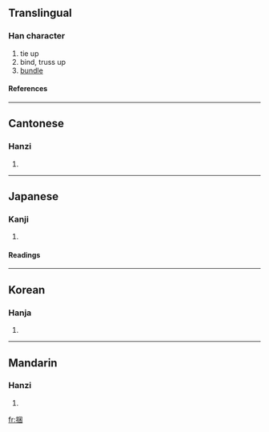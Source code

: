 {{see|綑}}

==Translingual==
===Han character===
{{Han char|rn=64|rad=手|as=07|sn=10|four=5600<sub>0</sub>|canj=手田木 (QWD)}}
# tie up
# bind, truss up
# [[bundle]]
====References====
{{Han ref|kx=0433.070|dkj=12131|dj=0782.190|hdz=31882.050|uh=6346|ud=25414|bh=AEB9|bd=44729}}
----
==Cantonese==
===Hanzi===
{{yue-hanzi|jyut=|y=kwan2}}
# {{defn|Cantonese}}
----
==Japanese==
===Kanji===
{{ja-kanji|grade=|rs=手07}}
# {{defn|Japanese}} 
====Readings====
{{ja-readings|on=[[こん]] (kon), [[ごん]] (gon)|kun=[[ととのえる]] (totonoeru)}}
----
==Korean==
===Hanja===
{{ko-hanja|hangeul=곤|eumhun=|rv=gon|mr=kon|y=kon}}
# {{defn|Korean}}
----
==Mandarin==
===Hanzi===
{{cmn-hanzi|pin=[[kǔn]] ([[kun3]])|wg=k'un<sup>3</sup>}}
# {{defn|Mandarin}}

[[fr:捆]]